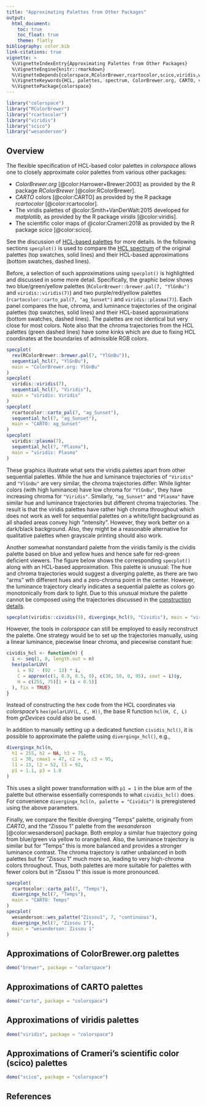 ```yaml
---
title: "Approximating Palettes from Other Packages"
output:
  html_document:
    toc: true
    toc_float: true
    theme: flatly
bibliography: color.bib
link-citations: true
vignette: >
  %\VignetteIndexEntry{Approximating Palettes from Other Packages}
  %\VignetteEngine{knitr::rmarkdown}
  %\VignetteDepends{colorspace,RColorBrewer,rcartocolor,scico,viridis,wesanderson}
  %\VignetteKeywords{HCL, palettes, spectrum, ColorBrewer.org, CARTO, viridis}
  %\VignettePackage{colorspace}
---
```


```r
library("colorspace")
library("RColorBrewer")
library("rcartocolor")
library("viridis")
library("scico")
library("wesanderson")
```

## Overview

The flexible specification of HCL-based color palettes in _colorspace_ allows
one to closely approximate color palettes from various other packages:

* _ColorBrewer.org_ [@color:Harrower+Brewer:2003] as provided by the R package _RColorBrewer_ [@color:RColorBrewer].
* _CARTO_ colors [@color:CARTO] as provided by the R package _rcartocolor_ [@color:rcartocolor].
* The viridis palettes of @color:Smith+VanDerWalt:2015 developed for _matplotlib_,
  as provided by the R package _viridis_ [@color:viridis].
* The scientific color maps of @color:Crameri:2018 as provided by the R package _scico_ [@color:scico].

See the discussion of [HCL-based palettes](hcl_palettes.html) for more details. In the
following sections `specplot()` is used to compare the [HCL spectrum](palette_visualization.html#hcl-and-rgb-spectrum)
of the original palettes (top swatches, solid lines) and their HCL-based approximations (bottom swatches, dashed lines).

Before, a selection of such approximations using `specplot()` is highlighted and discussed in some more detail.
Specifically, the graphic below shows two blue/green/yellow palettes (`RColorBrewer::brewer.pal(7, "YlGnBu")`
and `viridis::viridis(7)`) and two purple/red/yellow palettes (`rcartocolor::carto_pal(7, "ag_Sunset")` and `viridis::plasma(7)`).
Each panel compares the hue, chroma, and luminance trajectories
of the original palettes (top swatches, solid lines) and their HCL-based approximations (bottom swatches, dashed lines).
The palettes are not identical but very close for most colors. Note also that the chroma trajectories from the HCL
palettes (green dashed lines) have some kinks which are due to fixing HCL coordinates at the boundaries of
admissible RGB colors.

```r
specplot(
  rev(RColorBrewer::brewer.pal(7, "YlGnBu")),
  sequential_hcl(7, "YlGnBu"),
  main = "ColorBrewer.org: YlGnBu"
)
specplot(
  viridis::viridis(7),
  sequential_hcl(7, "Viridis"),
  main = "viridis: Viridis"
)
specplot(
  rcartocolor::carto_pal(7, "ag_Sunset"),
  sequential_hcl(7, "ag_Sunset"),
  main = "CARTO: ag_Sunset"
)
specplot(
  viridis::plasma(7),
  sequential_hcl(7, "Plasma"),
  main = "viridis: Plasma"
)
```

These graphics illustrate what sets the viridis palettes apart from
other sequential palettes. While the hue and luminance trajectories of `"Viridis"` and `"YlGnBu"` are very similar,
the chroma trajectories differ: While lighter colors (with high luminance) have low chroma for `"YlGnBu"`, they have
increasing chroma for `"Viridis"`. Similarly, `"ag_Sunset"` and `"Plasma"` have similar hue and luminance trajectories
but different chroma trajectories. The result is that the viridis palettes have rather high chroma throughout which
does not work as well for sequential palettes on a white/light background as all shaded areas convey high "intensity".
However, they work better on a dark/black background. Also, they might be a reasonable
alternative for qualitative palettes when grayscale printing should also work.

Another somewhat nonstandard palette from the viridis family is the
cividis palette based on blue and yellow hues and hence safe for red-green deficient viewers.
The figure below shows the corresponding `specplot()` along with an HCL-based approximation.
This palette is unusual: The hue and chroma trajectories would suggest a diverging palette,
as there are two "arms" wth different hues and a zero-chroma point in the center. However,
the luminance trajectory clearly indicates a sequential palette as colors go monotonically from
dark to light. Due to this unusual mixture the palette cannot be composed using the trajectories
discussed in the [construction details](hcl_palettes.html#construction-details).

```r
specplot(viridis::cividis(9), divergingx_hcl(9, "Cividis"), main = "viridis: Cividis")
```

However, the tools in _colorspace_ can still be employed to easily reconstruct the palette.
One strategy would be to set up the trajectories manually, using a linear luminance, piecewise
linear chroma, and piecewise constant hue:

```r
cividis_hcl <- function(n) {
  i <- seq(1, 0, length.out = n)
  hex(polarLUV(
    L = 92 - (92 - 13) * i,
    C = approx(c(1, 0.9, 0.5, 0), c(30, 50, 0, 95), xout = i)$y,
    H = c(255, 75)[1 + (i < 0.5)]
  ), fix = TRUE)
}
```

Instead of constructing the hex code from the HCL coordinates via _colorspace_'s `hex(polarLUV(L, C, H))`,
the base R function `hcl(H, C, L)` from _grDevices_ could also be used.

In addition to manually setting up a dedicated function `cividis_hcl()`, it is possible to approximate the
palette using `divergingx_hcl()`, e.g.,

```r
divergingx_hcl(n,
  h1 = 255, h2 = NA, h3 = 75,
  c1 = 30, cmax1 = 47, c2 = 0, c3 = 95,
  l1 = 13, l2 = 52, l3 = 92,
  p1 = 1.1, p3 = 1.0
)
```

This uses a slight power transformation with `p1 = 1` in the blue arm of the palette but otherwise essentially
corresponds to what `cividis_hcl()` does. For convenience `divergingx_hcl(n, palette = "Cividis")` is preregistered
using the above parameters.

Finally, we compare the flexible diverging "Temps" palette, originally from _CARTO_, and the "Zissou 1" palette
from the _wesanderson_ [@color:wesanderson] package. Both employ a similar hue trajectory going from blue/green
via yellow to orange/red. Also, the luminance trajectory is similar but for "Temps" this is more balanced and
provides a stronger luminance contrast. The chroma trajectory is rather unbalanced in both palettes but for
"Zissou 1" much more so, leading to very high-chroma colors throughout. Thus, both palettes are more suitable
for palettes with fewer colors but in "Zissou 1" this issue is more pronounced.

```r
specplot(
  rcartocolor::carto_pal(7, "Temps"),
  divergingx_hcl(7, "Temps"),
  main = "CARTO: Temps"
)
specplot(
  wesanderson::wes_palette("Zissou1", 7, "continuous"),
  divergingx_hcl(7, "Zissou 1"),
  main = "wesanderson: Zissou 1"
)
```



## Approximations of ColorBrewer.org palettes

```r
demo("brewer", package = "colorspace")
```


## Approximations of CARTO palettes

```r
demo("carto", package = "colorspace")
```


## Approximations of viridis palettes

```r
demo("viridis", package = "colorspace")
```


## Approximations of Crameri's scientific color (scico) palettes

```r
demo("scico", package = "colorspace")
```


## References

